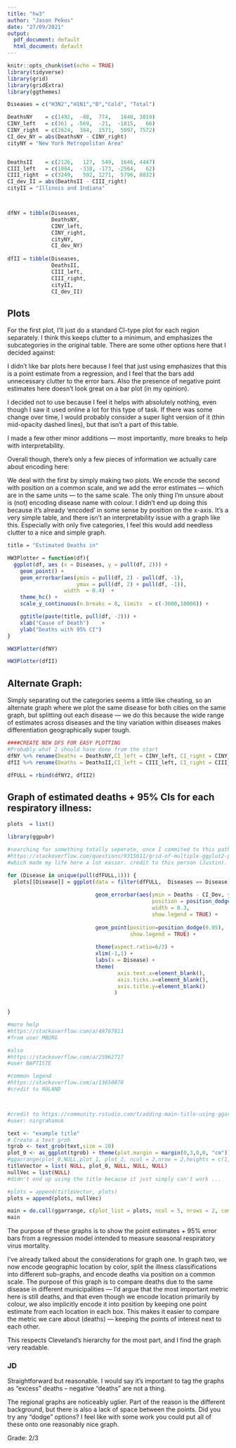 ```yaml
---
title: "hw3"
author: "Jason Pekos"
date: "27/09/2021"
output:
  pdf_document: default
  html_document: default
---
```


```r
knitr::opts_chunk$set(echo = TRUE)
library(tidyverse)
library(grid)
library(gridExtra)
library(ggthemes)
```


```r
Diseases = c("H3N2","H1N1","B","Cold", "Total")

DeathsNY    = c(1492,  -88,  774,   1640, 3819)
CINY_left   = c(361 , -569,  -21,  -1815,   66)
CINY_right  = c(2624,  384,  1571,  5097, 7572)
CI_dev_NY = abs(DeathsNY - CINY_right)
cityNY = "New York Metropolitan Area"


DeathsII    = c(2126,   127,  549,  1646, 4447)
CIII_left   = c(1004,  -338, -173, -2504,   62)
CIII_right  = c(3249,   592, 1271,  5796, 8832)
CI_dev_II = abs(DeathsII - CIII_right)
cityII = "Illinois and Indiana"



dfNY = tibble(Diseases,
              DeathsNY,
              CINY_left,
              CINY_right,
              cityNY,
              CI_dev_NY)
          
dfII = tibble(Diseases,
              DeathsII,
              CIII_left,
              CIII_right,
              cityII,
              CI_dev_II)
```



## Plots

For the first plot, I'll just do a standard CI-type plot for each region separately. I think this keeps clutter to a minimum, and emphasizes the subcategories in the original table. There are some other options here that I decided against:

\begin{itemize}
  \item Bar plots
  \item Connecting the points with \verb|geom_line()|
\end{itemize}

I didn't like bar plots here because I feel that just using \verb|geom_point()| emphasizes that this is a point estimate from a regression, and I feel that the bars add unnecessary clutter to the error bars. Also the presence of negative point estimates here doesn't look great on a bar plot (in my opinion).

I decided not to use \verb|geom_line()| because I feel it helps with absolutely nothing, even though I saw it used online a lot for this type of task. If there was some change over time, I would probably consider a super light version of it (thin mid-opacity dashed lines), but that isn't a part of this table. 

I made a few other minor additions --- most importantly, more breaks to help with interpretability. \

Overall though, there's only a few pieces of information we actually care about encoding here:

\begin{itemize}
  \item Geographic area studied
  \item Point estimate of Deaths
  \item Disease name
  \item Error estimates
\end{itemize}

We deal with the first by simply making two plots. We encode the second with position on a common scale, and we add the error estimates --- which are in the same units --- to the same scale. The only thing I'm unsure about is (not) encoding disease name with colour. I didn't end up doing this because it's already 'encoded' in some sense by position on the x-axis. It's a very simple table, and there isn't an interpretability issue with a graph like this. Especially with only five categories, I feel this would add needless clutter to a nice and simple graph.

```r
title = "Estimated Deaths in"

HW3Plotter = function(df){
  ggplot(df, aes (x = Diseases, y = pull(df, 2))) + 
    geom_point() +
    geom_errorbar(aes(ymin = pull(df, 2) - pull(df, -1),
                      ymax = pull(df, 2) + pull(df, -1)),
                  width  = 0.4)  +
    theme_hc() +
    scale_y_continuous(n.breaks = 8, limits  = c(-3000,10000)) +

    ggtitle(paste(title, pull(df, -2))) +
    xlab("Cause of Death")    +
    ylab("Deaths with 95% CI")    
}

HW3Plotter(dfNY)
```

\vspace{0.05cm}

```r
HW3Plotter(dfII)
```




## Alternate Graph:

Simply separating out the categories seems a little like cheating, so an alternate graph where we plot the same disease for both cities on the same graph, but splitting out each disease --- we do this because the wide range of estimates across diseases and the tiny variation within diseases makes differentiation geographically super tough. \



```r
####CREATE NEW DFS FOR EASY PLOTTING 
#Probably what I should have done from the start
dfNY %>% rename(Deaths = DeathsNY,CI_left = CINY_left, CI_right = CINY_right, City = cityNY, CI_Dev = CI_dev_NY) -> dfNY2
dfII %>% rename(Deaths = DeathsII,CI_left = CIII_left, CI_right = CIII_right, City = cityII, CI_Dev = CI_dev_II) -> dfII2

dfFULL = rbind(dfNY2, dfII2)
```


## Graph of estimated deaths + 95% CIs for each respiratory illness:

```r
plots  = list()

library(ggpubr)

#searching for something totally seperate, once I commited to this path already, I found this question
#https://stackoverflow.com/questions/9315611/grid-of-multiple-ggplot2-plots-which-have-been-made-in-a-for-loop
#which made my life here a lot easier. credit to this person (Justin).

for (Disease in unique(pull(dfFULL,1))) {
  plots[[Disease]] = ggplot(data = filter(dfFULL,  Diseases == Disease), aes(x = 0, y = Deaths, color = City)) +
    
                            geom_errorbar(aes(ymin = Deaths - CI_Dev, ymax = Deaths + CI_Dev ),
                                              position = position_dodge(0.05),
                                              width = 0.3,
                                              show.legend = TRUE) +
    
                            geom_point(position=position_dodge(0.05),
                                       show.legend = TRUE) +
    
                            theme(aspect.ratio=6/3) +
                            xlim(-1,1) +
                            labs(x = Disease) + 
                            theme(
                                   axis.text.x=element_blank(),
                                   axis.ticks.x=element_blank(),
                                   axis.title.y=element_blank()
                                  )
                          

}

#more help 
#https://stackoverflow.com/a/49767811
#from user MBORG 

#also 
#https://stackoverflow.com/a/25962717
#user BAPTISTE 

#common legend
#https://stackoverflow.com/a/13650878
#credit to ROLAND 



#credit to https://community.rstudio.com/t/adding-main-title-using-ggarrange/85629
#user: nirgrahamuk

text <- "example title" 
# Create a text grob 
tgrob <- text_grob(text,size = 20) 
plot_0 <- as_ggplot(tgrob) + theme(plot.margin = margin(0,3,0,0, "cm")) 
#ggarrange(plot_0,NULL,plot_1, plot_2, ncol = 2,nrow = 2,heights = c(1,5))
titleVector = list( NULL, plot_0, NULL, NULL, NULL)
nullVec = list(NULL)
#didn't end up using the title because it just simply can't work ...

#plots = append(titleVector, plots)
plots = append(plots, nullVec)

main = do.call(ggarrange, c(plot_list = plots, ncol = 5, nrows = 2, common.legend = TRUE, legend="bottom"))
main
```


\section{Purpose and Discussion}


The purpose of these graphs is to show the point estimates + 95% error bars from a regression model intended to measure seasonal respiratory virus mortality. \

I've already talked about the considerations for graph one. In graph two, we now encode geographic location by color, split the illness classifications into different sub-graphs, and encode deaths via position on a common scale. The purpose of this graph is to compare deaths due to the same disease in different municipalities --- I'd argue that the most important metric here is still deaths, and that even though we encode location primarily by colour, we also implicitly encode it into position by keeping one point estimate from each location in each box. This makes it easier to compare the metric we care about (deaths) --- keeping the points of interest next to each other.  \

This respects Cleveland's hierarchy for the most part, and I find the graph very readable. 

### JD

Straightforward but reasonable. I would say it's important to tag the graphs as "excess" deaths -- negative "deaths" are not a thing.

The regional graphs are noticeably uglier. Part of the reason is the different background, but there is also a lack of space between the points. Did you try any "dodge" options? I feel like with some work you could put all of these onto one reasonably nice graph.

Grade: 2/3
